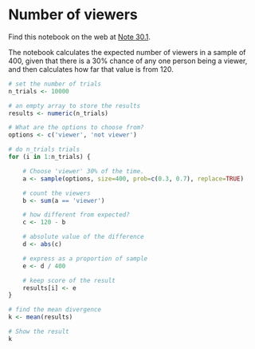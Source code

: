 # Number of viewers


Find this notebook on the web at
<a class="quarto-xref" href="https://resampling-stats.github.io/edition-3-r/how_big_sample.html#nte-viewer_numbers">Note <span>30.1</span></a>.

The notebook calculates the expected number of viewers in a sample of
400, given that there is a 30% chance of any one person being a viewer,
and then calculates how far that value is from 120.

```r
# set the number of trials
n_trials <- 10000

# an empty array to store the results
results <- numeric(n_trials)

# What are the options to choose from?
options <- c('viewer', 'not viewer')

# do n_trials trials
for (i in 1:n_trials) {

    # Choose 'viewer' 30% of the time.
    a <- sample(options, size=400, prob=c(0.3, 0.7), replace=TRUE)

    # count the viewers
    b <- sum(a == 'viewer')

    # how different from expected?
    c <- 120 - b

    # absolute value of the difference
    d <- abs(c)

    # express as a proportion of sample
    e <- d / 400

    # keep score of the result
    results[i] <- e
}

# find the mean divergence
k <- mean(results)

# Show the result
k
```

